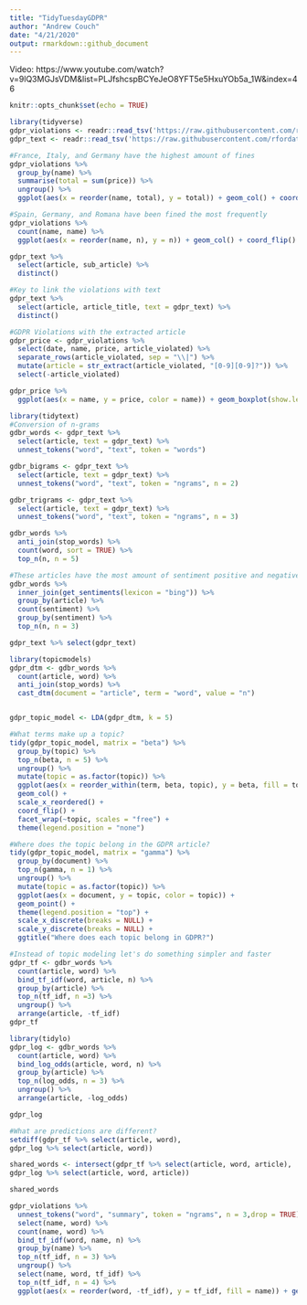 ```yaml
---
title: "TidyTuesdayGDPR"
author: "Andrew Couch"
date: "4/21/2020"
output: rmarkdown::github_document
---
```


Video: https://www.youtube.com/watch?v=9lQ3MGJsVDM&list=PLJfshcspBCYeJeO8YFT5e5HxuYOb5a_1W&index=46

```r
knitr::opts_chunk$set(echo = TRUE)
```

```r
library(tidyverse)
gdpr_violations <- readr::read_tsv('https://raw.githubusercontent.com/rfordatascience/tidytuesday/master/data/2020/2020-04-21/gdpr_violations.tsv')
gdpr_text <- readr::read_tsv('https://raw.githubusercontent.com/rfordatascience/tidytuesday/master/data/2020/2020-04-21/gdpr_text.tsv')
```

```r
#France, Italy, and Germany have the highest amount of fines
gdpr_violations %>% 
  group_by(name) %>% 
  summarise(total = sum(price)) %>% 
  ungroup() %>% 
  ggplot(aes(x = reorder(name, total), y = total)) + geom_col() + coord_flip()
```


```r
#Spain, Germany, and Romana have been fined the most frequently 
gdpr_violations %>% 
  count(name, name) %>%  
  ggplot(aes(x = reorder(name, n), y = n)) + geom_col() + coord_flip()
```

```r
gdpr_text %>% 
  select(article, sub_article) %>% 
  distinct()
```

```r
#Key to link the violations with text
gdpr_text %>% 
  select(article, article_title, text = gdpr_text) %>% 
  distinct()
```



```r
#GDPR Violations with the extracted article
gdpr_price <- gdpr_violations %>% 
  select(date, name, price, article_violated) %>% 
  separate_rows(article_violated, sep = "\\|") %>% 
  mutate(article = str_extract(article_violated, "[0-9][0-9]?")) %>% 
  select(-article_violated)
```


```r
gdpr_price %>% 
  ggplot(aes(x = name, y = price, color = name)) + geom_boxplot(show.legend = FALSE) + geom_jitter(alpha = .1, show.legend = FALSE) + coord_flip() + scale_y_log10()
```



```r
library(tidytext)
#Conversion of n-grams
gdbr_words <- gdpr_text %>% 
  select(article, text = gdpr_text) %>% 
  unnest_tokens("word", "text", token = "words")

gdbr_bigrams <- gdpr_text %>% 
  select(article, text = gdpr_text) %>% 
  unnest_tokens("word", "text", token = "ngrams", n = 2)

gdbr_trigrams <- gdpr_text %>% 
  select(article, text = gdpr_text) %>% 
  unnest_tokens("word", "text", token = "ngrams", n = 3)
```




```r
gdbr_words %>% 
  anti_join(stop_words) %>% 
  count(word, sort = TRUE) %>% 
  top_n(n, n = 5) 
```


```r
#These articles have the most amount of sentiment positive and negative
gdbr_words %>% 
  inner_join(get_sentiments(lexicon = "bing")) %>% 
  group_by(article) %>% 
  count(sentiment) %>% 
  group_by(sentiment) %>% 
  top_n(n, n = 3)
```




```r
gdpr_text %>% select(gdpr_text)
```


```r
library(topicmodels)
gdpr_dtm <- gdbr_words %>% 
  count(article, word) %>% 
  anti_join(stop_words) %>% 
  cast_dtm(document = "article", term = "word", value = "n")


gdpr_topic_model <- LDA(gdpr_dtm, k = 5)
```


```r
#What terms make up a topic?
tidy(gdpr_topic_model, matrix = "beta") %>% 
  group_by(topic) %>% 
  top_n(beta, n = 5) %>% 
  ungroup() %>% 
  mutate(topic = as.factor(topic)) %>% 
  ggplot(aes(x = reorder_within(term, beta, topic), y = beta, fill = topic)) + 
  geom_col() + 
  scale_x_reordered() + 
  coord_flip() + 
  facet_wrap(~topic, scales = "free") + 
  theme(legend.position = "none")
```


```r
#Where does the topic belong in the GDPR article? 
tidy(gdpr_topic_model, matrix = "gamma") %>% 
  group_by(document) %>% 
  top_n(gamma, n = 1) %>% 
  ungroup() %>% 
  mutate(topic = as.factor(topic)) %>% 
  ggplot(aes(x = document, y = topic, color = topic)) + 
  geom_point() + 
  theme(legend.position = "top") +
  scale_x_discrete(breaks = NULL) + 
  scale_y_discrete(breaks = NULL) + 
  ggtitle("Where does each topic belong in GDPR?")

```


```r
#Instead of topic modeling let's do something simpler and faster 
gdpr_tf <- gdbr_words %>% 
  count(article, word) %>% 
  bind_tf_idf(word, article, n) %>% 
  group_by(article) %>% 
  top_n(tf_idf, n =3) %>% 
  ungroup() %>% 
  arrange(article, -tf_idf)
gdpr_tf
```


```r
library(tidylo)
gdpr_log <- gdbr_words %>% 
  count(article, word) %>% 
  bind_log_odds(article, word, n) %>% 
  group_by(article) %>% 
  top_n(log_odds, n = 3) %>% 
  ungroup() %>% 
  arrange(article, -log_odds)

gdpr_log
```



```r
#What are predictions are different? 
setdiff(gdpr_tf %>% select(article, word),
gdpr_log %>% select(article, word))

```


```r

shared_words <- intersect(gdpr_tf %>% select(article, word, article),
gdpr_log %>% select(article, word, article)) 

shared_words
```




```r
gdpr_violations %>% 
  unnest_tokens("word", "summary", token = "ngrams", n = 3,drop = TRUE) %>% 
  select(name, word) %>% 
  count(name, word) %>% 
  bind_tf_idf(word, name, n) %>% 
  group_by(name) %>% 
  top_n(tf_idf, n = 3) %>% 
  ungroup() %>% 
  select(name, word, tf_idf) %>% 
  top_n(tf_idf, n = 4) %>% 
  ggplot(aes(x = reorder(word, -tf_idf), y = tf_idf, fill = name)) + geom_col() + theme(legend.position = "top", axis.text.x = element_text(angle = 45, hjust = 1))
```


















